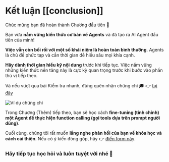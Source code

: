 # Kết luận [[conclusion]]

Chúc mừng bạn đã hoàn thành Chương đầu tiên 🥳

Bạn vừa **nắm vững kiến thức cơ bản về Agents** và đã tạo ra AI Agent đầu tiên của mình!

**Việc vẫn còn bối rối với một số khái niệm là hoàn toàn bình thường**. Agents là chủ đề phức tạp và cần thời gian để hiểu sâu mọi khía cạnh.

**Hãy dành thời gian hiểu kỹ nội dung** trước khi tiếp tục. Việc nắm vững những kiến thức nền tảng này là cực kỳ quan trọng trước khi bước vào phần thú vị tiếp theo.

Và nếu vượt qua bài Kiểm tra nhanh, đừng quên nhận chứng chỉ 🎓 👉 [tại đây](https://huggingface.co/spaces/agents-course/unit1-certification-app)

<img src="https://huggingface.co/datasets/agents-course/course-images/resolve/main/en/unit1/certificate-example.jpg" alt="Ví dụ chứng chỉ"/>

Trong Chương (Thêm) tiếp theo, bạn sẽ học cách **fine-tuning (tinh chỉnh) một Agent để thực hiện function calling (gọi tools dựa trên prompt người dùng)**.

Cuối cùng, chúng tôi rất muốn **lắng nghe phản hồi của bạn về khóa học và cách cải thiện**. Nếu có ý kiến đóng góp, hãy 👉 [điền form này](https://docs.google.com/forms/d/e/1FAIpQLSe9VaONn0eglax0uTwi29rIn4tM7H2sYmmybmG5jJNlE5v0xA/viewform?usp=dialog)

### Hãy tiếp tục học hỏi và luôn tuyệt vời nhé 🤗